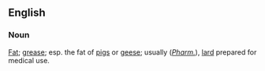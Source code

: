 ==English==
===Noun===
[[Fat]]; [[grease]]; esp. the fat of [[pig]]s or [[goose|geese]]; usually (''[[pharmaceutical|Pharm.]]''), [[lard]] prepared for medical use.